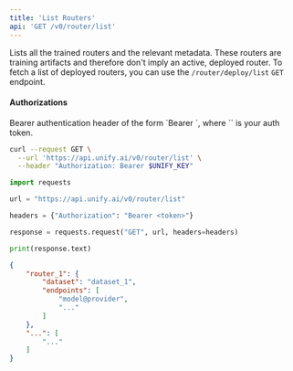 ```yaml
---
title: 'List Routers'
api: 'GET /v0/router/list'
---
```

Lists all the trained routers and the relevant metadata.
These routers are training artifacts and therefore don't imply an active,
deployed router. To fetch a list of deployed routers, you can use the
`/router/deploy/list` `GET` endpoint.

#### Authorizations

<ParamField header="Authorization" type="string" required="true">
  Bearer authentication header of the form `Bearer <token>`, where `<token>` is your auth token.
</ParamField>

<RequestExample>

```bash cURL
curl --request GET \
  --url 'https://api.unify.ai/v0/router/list' \
  --header "Authorization: Bearer $UNIFY_KEY"
```

```python Python
import requests

url = "https://api.unify.ai/v0/router/list"

headers = {"Authorization": "Bearer <token>"}

response = requests.request("GET", url, headers=headers)

print(response.text)
```

</RequestExample>
<ResponseExample>

```json 200
{
    "router_1": {
        "dataset": "dataset_1",
        "endpoints": [
            "model@provider",
            "..."
        ]
    },
    "...": [
        "..."
    ]
}
```

</ResponseExample>
